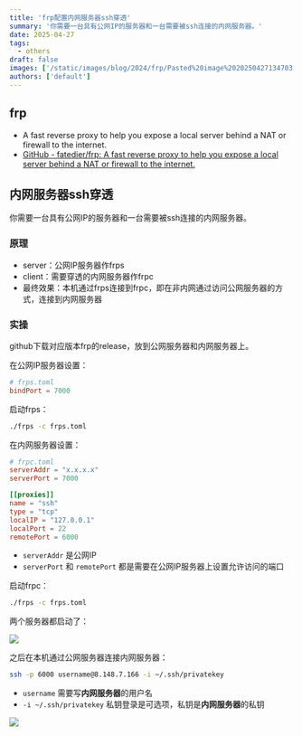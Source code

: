 ```yaml
---
title: 'frp配置内网服务器ssh穿透'
summary: '你需要一台具有公网IP的服务器和一台需要被ssh连接的内网服务器。'
date: 2025-04-27
tags:
  - others
draft: false
images: ['/static/images/blog/2024/frp/Pasted%20image%2020250427134703.webp']
authors: ['default']
---
```


## frp

- A fast reverse proxy to help you expose a local server behind a NAT or firewall to the internet.
- [GitHub - fatedier/frp: A fast reverse proxy to help you expose a local server behind a NAT or firewall to the internet.](https://github.com/fatedier/frp)

## 内网服务器ssh穿透

你需要一台具有公网IP的服务器和一台需要被ssh连接的内网服务器。

### 原理

- server：公网IP服务器作frps
- client：需要穿透的内网服务器作frpc
- 最终效果：本机通过frps连接到frpc，即在非内网通过访问公网服务器的方式，连接到内网服务器

### 实操

github下载对应版本frp的release，放到公网服务器和内网服务器上。

在公网IP服务器设置：

```toml
# frps.toml
bindPort = 7000
```

启动frps：

```bash
./frps -c frps.toml
```

在内网服务器设置：

```toml
# frpc.toml
serverAddr = "x.x.x.x"
serverPort = 7000

[[proxies]]
name = "ssh"
type = "tcp"
localIP = "127.0.0.1"
localPort = 22
remotePort = 6000
```

- `serverAddr` 是公网IP
- `serverPort` 和 `remotePort` 都是需要在公网IP服务器上设置允许访问的端口

启动frpc：

```bash
./frps -c frps.toml
```

两个服务器都启动了：

![](/static/images/blog/2024/frp/Pasted%20image%2020250427135057.webp)

之后在本机通过公网服务器连接内网服务器：

```bash
ssh -p 6000 username@8.148.7.166 -i ~/.ssh/privatekey
```

- `username` 需要写**内网服务器**的用户名
- `-i ~/.ssh/privatekey` 私钥登录是可选项，私钥是**内网服务器**的私钥

![](/static/images/blog/2024/frp/Pasted%20image%2020250427134703.webp)
